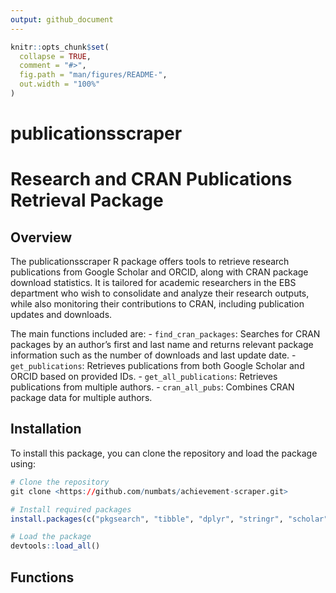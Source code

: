 ```yaml
---
output: github_document
---
```


<!-- README.md is generated from README.Rmd. Please edit that file -->

```r
knitr::opts_chunk$set(
  collapse = TRUE,
  comment = "#>",
  fig.path = "man/figures/README-",
  out.width = "100%"
)
```

# publicationsscraper

<!-- badges: start -->
<!-- badges: end -->

# Research and CRAN Publications Retrieval Package

## Overview

The publicationsscraper R package offers tools to retrieve research publications from Google Scholar and ORCID, along with CRAN package download statistics. It is tailored for academic researchers in the EBS department who wish to consolidate and analyze their research outputs, while also monitoring their contributions to CRAN, including publication updates and downloads.

The main functions included are:
- `find_cran_packages`: Searches for CRAN packages by an author's first and last name and returns relevant package information such as the number of downloads and last update date.
- `get_publications`: Retrieves publications from both Google Scholar and ORCID based on provided IDs.
- `get_all_publications`: Retrieves publications from multiple authors.
- `cran_all_pubs`: Combines CRAN package data for multiple authors.

## Installation

To install this package, you can clone the repository and load the package using:

```r
# Clone the repository
git clone <https://github.com/numbats/achievement-scraper.git>

# Install required packages
install.packages(c("pkgsearch", "tibble", "dplyr", "stringr", "scholar", "rorcid"))

# Load the package
devtools::load_all()

```

## Functions



